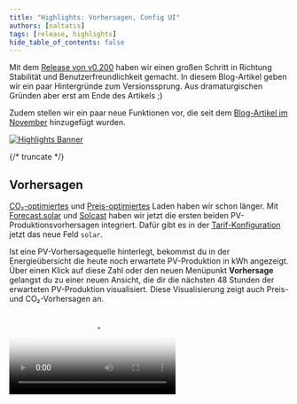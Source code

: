 ```yaml
---
title: "Highlights: Vorhersagen, Config UI"
authors: [naltatis]
tags: [release, highlights]
hide_table_of_contents: false
---
```



Mit dem [Release von v0.200](https://github.com/evcc-io/evcc/releases) haben wir einen großen Schritt in Richtung Stabilität und Benutzerfreundlichkeit gemacht.
In diesem Blog-Artikel geben wir ein paar Hintergründe zum Versionssprung.
Aus dramaturgischen Gründen aber erst am Ende des Artikels ;)

Zudem stellen wir ein paar neue Funktionen vor, die seit dem [Blog-Artikel im November](/blog/2024/11/22/highlights-charts-stats) hinzugefügt wurden.

[![Highlights Banner](forecasts-banner.webp)](/blog/2025/02/19/highlights-forecasts-config-ui)

{/* truncate */}

## Vorhersagen

[CO₂-optimiertes](/docs/features/co2) und [Preis-optimiertes](/docs/features/dynamic-prices) Laden haben wir schon länger.
Mit [Forecast.solar](https://forecast.solar) und [Solcast](https://solcast.com/free-rooftop-solar-forecasting) haben wir jetzt die ersten beiden PV-Produktionsvorhersagen integriert.
Dafür gibt es in der [Tarif-Konfiguration](/docs/tariffs) jetzt das neue Feld `solar`.

Ist eine PV-Vorhersagequelle hinterlegt, bekommst du in der Energieübersicht die heute noch erwartete PV-Produktion in kWh angezeigt.
Über einen Klick auf diese Zahl oder den neuen Menüpunkt **Vorhersage** gelangst du zu einer neuen Ansicht, die dir die nächsten 48 Stunden der erwarteten PV-Produktion visualisiert.
Diese Visualisierung zeigt auch Preis- und CO₂-Vorhersagen an.

<Video src={forecastsVideo} poster={forecastsPoster} />

~Aktuell kann lediglich eine PV-Vorhersage (entspricht einer Dachfläche) hinterlegt werden.
Mit dem nächsten Release fügen wir die Möglichkeit hinzu, Vorhersagen zu kombinieren.~<br/>
Das ist jetzt möglich, siehe [PV Vorhersage](/docs/tariffs#pv-vorhersage).

PV-Vorhersagedaten haben aktuell noch keinen Einfluss auf die Ladeplanung, bilden aber die Grundlage für zukünftige Funktionen und Optimierungen.

## Wiederholende Ladepläne

Kennt evcc den Ladestand des Fahrzeuges, können beim Aufladen einige nützliche Funktionen verwendet werden.
Die Funktion, direkt nach dem Anstecken einen [Mindestladestand](/docs/features/limits#mindestladung) herzustellen, gibt es schon länger.
Auch die Möglichkeit, das Fahrzeug über einen [Ladeplan](/docs/features/plans) (Abfahrtszeit und Zielladestand) gezielt günstig und sauber zu laden, ist bereits etabliert.

Aber fast genauso alt ist der Wunsch nach wiederholenden Ladeplänen.
Also einer Möglichkeit wochentagsabhängige Pläne zu erstellen um die man sich nicht ständig kümmern muss.
Ein großer Dank geht hier an [@Maschga](https://github.com/Maschga), der sich diesem großen Thema gewidmet hat.
Das Ergebnis ist echt schick geworden.

![Wiederholende Ladepläne](./repeating-plans.webp)

Pläne können bei Bedarf (bspw. im Urlaub) deaktiviert werden.
Zeitzonen, Sommer- und Winterzeit werden korrekt berücksichtigt 🤯.
Mehrere wiederholende Pläne sind möglich, und bei eng aufeinanderfolgenden Plänen wird der relevante Plan ausgewählt und die Entscheidung des Planers transparent visualisiert.

Unter [Ladepläne](/docs/features/plans#wiederholende-pläne) erfährst du mehr darüber.

## Wärmepumpen & SG-ready

Die Frage nach einer Wärmepumpenunterstützung ist in den letzten Monaten regelmäßig aufgetaucht.
Wir haben uns bislang bewusst erst einmal auf den Anwendungsfall Elektrofahrzeuge konzentriert, um evcc fokussiert und übersichtlich zu halten.
Die Integration von Wärmeerzeugern war über Methoden wie [Relais, Schaltsteckdosen](/docs/devices/smartswitches#wärmeerzeugung) und die Plugin-Schnittstelle ([Beispiel](https://github.com/naltatis/aton-ctrl)) möglich und wurde auch genutzt.

Seit Januar bieten wir ein explizites Modell für Wärmepumpensteuerung an.
Sehr viele Wärmepumpen unterstützen das SG-Ready-Modell.
Über ein schaltbares Relais (bspw. Shelly) kann die Wärmepumpe angewiesen werden, bei Überschuss oder günstigem Netzstrom den Betrieb zu erhöhen.

<SgreadySvg alt="Diagramm für die Steuerung einer Wärmepumpe über ein SG-Ready Relais" style={{ maxWidth: '700px' }} />

Einige Wärmepumpen unterstützen zudem die direkte Kommunikation, bspw. über Netzwerk.
Die Liste dieser Geräte ist noch relativ kurz.
Hast du eine solche Wärmepumpe und weißt, wie man sie ansteuern kann, dann mach gerne ein [GitHub Issue](https://github.com/evcc-io/evcc/issues) auf.

In der Dokumentation findest du weitere Informationen zum Thema [Wärmepumpen & Heizstäbe](/docs/devices/heating).

Die Integration von Wärmeerzeugern in der UI ist funktional, aber noch nicht perfekt.
Themen wie zeitbasierte Auswertungen und eine bessere Darstellung der Wärmepumpe in der Hauptübersicht stehen auf unserer To-do-Liste.

## Config UI: Einrichtung über den Browser

Bei der Entwicklung von evcc war und ist uns stets wichtig, die Oberfläche so einfach und sauber wie möglich zu gestalten.
Uns wird regelmäßig zurückgemeldet, dass sich auch andere Hausmitbewohner (oft Nichtnerds) schnell in der Oberfläche zurechtfinden.
Eine Eigenschaft, die, gerade bei "klassischen" Open-Source-Projekten, nicht immer selbstverständlich ist und auf die wir auch etwas stolz sind.

Ein wichtiger Punkt spielt dabei die starke Vereinheitlichung und das zugrundeliegende Datenmodell.
Ist ein Wechselrichter, Fahrzeug oder eine Wallbox erst einmal konfiguriert, sind die Eigenheiten der Geräte in der UI nicht mehr relevant.

Der größte Schmerzpunkt für viele Nutzer ist allerdings diesen "Alles ist Eingerichtet" Zustand überhaupt zu erreichen.
Bislang war dafür die Verwendung der Kommandozeile und das Editieren einer YAML-Datei notwendig.

Wir arbeiten schon lange daran, auch die Ersteinrichtung über die UI zu ermöglichen.
Über die letzten Jahre und Monate haben wir Stück für Stück einzelne Funktionen wie das Anlegen von Fahrzeugen, Zählern, Wechselrichtern, Tarifen und co. hinzugefügt.
Auch notwendige Themen wie eine Log-Ansicht und ein Authentifizierungssystem sind inzwischen an Board.

Mit v0.200 haben wir den "letzten großen Brocken" in Richtung Einrichtung über die UI ins System gebracht.
**Nun können auch Ladepunkte und Wallboxen, die zentralen Komponenten von evcc, über die UI angelegt und geändert werden.**
Damit sind wir einem stabilen 1.0-Release spürbar näher gekommen.

<Video src={configUiVideo} poster={configUiPoster} />

Die Konfigurationsoberfläche ist immer noch als experimentelles Feature 🧪 gekennzeichnet.
Nicht alle Felder sitzen an der richtigen Stelle, tragen die korrekten Beschreibungen und sind ausgiebig getestet.
Wir freuen uns daher sehr auf eure Rückmeldungen, Anregungen und Bugreports.

Erweiterte Funktionen, wie das Anlegen von Custom-Geräten und bessere Diagnosewerkzeuge, stehen bspw. noch auf der Agenda.
Mehr zum Stand und Fortschritt rund um das Thema findest du im [Epic Issue](https://github.com/evcc-io/evcc/issues/6029).

### Config UI ausprobieren

Wenn du das reine UI-Setup ausprobieren möchtest, kannst du **evcc mit einer leeren `evcc.yaml` starten**.
Du erhältst einen Willkommensscreen und kannst von da aus deine Konfiguration über die UI vornehmen.
Experimentelle Features müssen dafür im UI aktiviert werden.

## Und Vieles mehr ...

Wie in den Highlights-Blog-Artikeln üblich, ist dies nur ein kleiner Ausschnitt aller Themen, an denen gearbeitet wurde.
Seit dem letzten Post im November sind [über 250 Pull Requests](https://github.com/evcc-io/evcc/pulls?q=is%3Apr+is%3Amerged) 🤯 entwickelt, reviewed und erfolgreich gemerged worden.

Die vollständige Liste der Themen findest du in den [Release Notes](https://github.com/evcc-io/evcc/releases) auf GitHub.

**Viele Grüße**<br/>
Das evcc Team<br/>
Michael, Andi & Uli